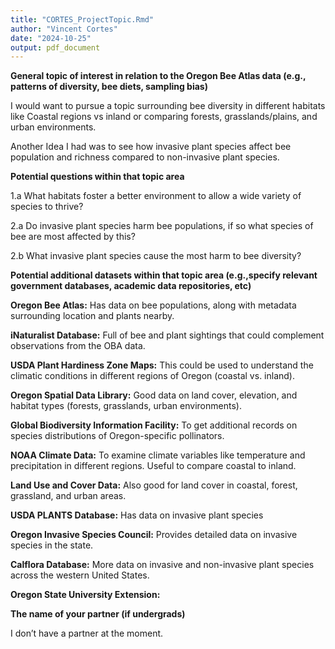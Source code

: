 ```yaml
---
title: "CORTES_ProjectTopic.Rmd"
author: "Vincent Cortes"
date: "2024-10-25"
output: pdf_document
---
```


**General topic of interest in relation to the Oregon Bee Atlas data (e.g., patterns of diversity, bee diets, sampling bias)**

I would want to pursue a topic surrounding bee diversity in different habitats like Coastal regions vs inland or comparing forests, grasslands/plains, and urban environments. 

Another Idea I had was to see how invasive plant species affect bee population and richness compared to non-invasive plant species.

**Potential questions within that topic area**

1.a What habitats foster a better environment to allow a wide variety of species to thrive?


2.a Do invasive plant species harm bee populations, if so what species of bee are most affected by this?
	
2.b What invasive plant species cause the most harm to bee diversity?


**Potential additional datasets within that topic area (e.g.,specify relevant government databases, academic data repositories, etc)**

**Oregon Bee Atlas:** Has data on bee populations, along with metadata surrounding location and plants nearby.

**iNaturalist Database:** Full of bee and plant sightings that could complement observations from the OBA data.

**USDA Plant Hardiness Zone Maps:** This could be used to understand the climatic conditions in different regions of Oregon (coastal vs. inland).

**Oregon Spatial Data Library:** Good data on land cover, elevation, and habitat types (forests, grasslands, urban environments).

**Global Biodiversity Information Facility:** To get additional records on species distributions of Oregon-specific pollinators.

**NOAA Climate Data:** To examine climate variables like temperature and precipitation in different regions. Useful to compare coastal to inland.

**Land Use and Cover Data:** Also good for land cover in coastal, forest, grassland, and urban areas.

**USDA PLANTS Database:** Has data on invasive plant species 

**Oregon Invasive Species Council:** Provides detailed data on invasive species in the state.

**Calflora Database:** More data on invasive and non-invasive plant species across the western United States.

**Oregon State University Extension:** 

**The name of your partner (if undergrads)**

 I don’t have a partner at the moment.
